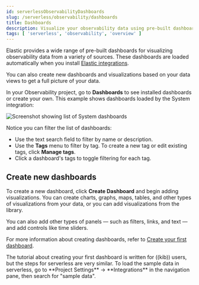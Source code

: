 ```yaml
---
id: serverlessObservabilityDashboards
slug: /serverless/observability/dashboards
title: Dashboards
description: Visualize your observability data using pre-built dashboards or create your own.
tags: [ 'serverless', 'observability', 'overview' ]
---
```


<p><DocBadge template="technical preview" /></p>

Elastic provides a wide range of pre-built dashboards for visualizing observability data from a variety of sources.
These dashboards are loaded automatically when you install [Elastic integrations](https://docs.elastic.co/integrations).

You can also create new dashboards and visualizations based on your data views to get a full picture of your data.

In your Observability project, go to **Dashboards** to see installed dashboards or create your own.
This example shows dashboards loaded by the System integration:

![Screenshot showing list of System dashboards](../images/dashboards.png)

Notice you can filter the list of dashboards:

* Use the text search field to filter by name or description.
* Use the **Tags** menu to filter by tag. To create a new tag or edit existing tags, click **Manage tags**.
* Click a dashboard's tags to toggle filtering for each tag.

## Create new dashboards

To create a new dashboard, click **Create Dashboard** and begin adding visualizations.
You can create charts, graphs, maps, tables, and other types of visualizations from your data,
or you can add visualizations from the library.

You can also add other types of panels — such as filters, links, and text — and add
controls like time sliders.

For more information about creating dashboards,
refer to [Create your first dashboard](((kibana-ref))/create-a-dashboard-of-panels-with-web-server-data.html).

<DocCallOut title="Note">
    The tutorial about creating your first dashboard is written for ((kib)) users,
    but the steps for serverless are very similar.
    To load the sample data in serverless, go to **Project Settings** → **Integrations** in the navigation pane,
    then search for "sample data".
</DocCallOut>

